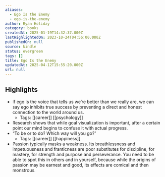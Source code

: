 ```yaml
---
aliases:
  - Ego Is the Enemy
  - ego-is-the-enemy
author: Ryan Holiday
category: books
createdAt: 2025-01-19T14:32:37.000Z
lastHighlightedOn: 2023-10-24T04:56:00.000Z
publishedOn: null
source: kindle
status: evergreen
tags: []
title: Ego Is the Enemy
updatedAt: 2025-04-12T15:55:20.000Z
url: null
---
```

## Highlights

- If ego is the voice that tells us we’re better than we really are, we can say ego inhibits true success by preventing a direct and honest connection to the world around us.
  - Tags: [[career]] [[psychology]]
- Research shows that while goal visualization is important, after a certain point our mind begins to confuse it with actual progress.
- “To be or to do? Which way will you go?”
  - Tags: [[career]] [[happiness]]
- Passion typically masks a weakness. Its breathlessness and impetuousness and franticness are poor substitutes for discipline, for mastery, for strength and purpose and perseverance. You need to be able to spot this in others and in yourself, because while the origins of passion may be earnest and good, its effects are comical and then monstrous.

